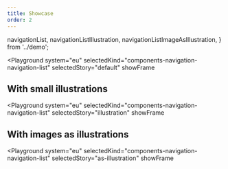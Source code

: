 ```yaml
---
title: Showcase
order: 2
---
```


  navigationList,
  navigationListIllustration,
  navigationListImageAsIllustration,
} from '../demo';

<Playground
  system="eu"
  selectedKind="components-navigation-navigation-list"
  selectedStory="default"
  showFrame
>
  <Html markup={navigationList} />
</Playground>

## With small illustrations

<Playground
  system="eu"
  selectedKind="components-navigation-navigation-list"
  selectedStory="illustration"
  showFrame
>
  <Html markup={navigationListIllustration} />
</Playground>

## With images as illustrations

<Playground
  system="eu"
  selectedKind="components-navigation-navigation-list"
  selectedStory="as-illustration"
  showFrame
>
  <Html markup={navigationListImageAsIllustration} />
</Playground>
